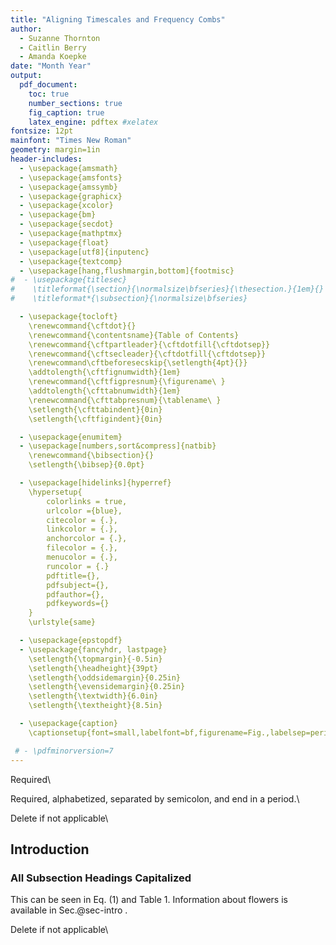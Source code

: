 ```yaml
---
title: "Aligning Timescales and Frequency Combs"
author:
  - Suzanne Thornton
  - Caitlin Berry
  - Amanda Koepke
date: "Month Year"
output:
  pdf_document:
    toc: true
    number_sections: true
    fig_caption: true
    latex_engine: pdftex #xelatex
fontsize: 12pt
mainfont: "Times New Roman"
geometry: margin=1in
header-includes:
  - \usepackage{amsmath}
  - \usepackage{amsfonts}
  - \usepackage{amssymb}
  - \usepackage{graphicx}
  - \usepackage{xcolor}
  - \usepackage{bm}
  - \usepackage{secdot}
  - \usepackage{mathptmx}
  - \usepackage{float}
  - \usepackage[utf8]{inputenc}
  - \usepackage{textcomp}
  - \usepackage[hang,flushmargin,bottom]{footmisc}
#  - \usepackage{titlesec}
#    \titleformat{\section}{\normalsize\bfseries}{\thesection.}{1em}{}
#    \titleformat*{\subsection}{\normalsize\bfseries}

  - \usepackage{tocloft}
    \renewcommand{\cftdot}{}	
    \renewcommand{\contentsname}{Table of Contents}
    \renewcommand{\cftpartleader}{\cftdotfill{\cftdotsep}}  
    \renewcommand{\cftsecleader}{\cftdotfill{\cftdotsep}}
    \renewcommand\cftbeforesecskip{\setlength{4pt}{}}
    \addtolength{\cftfignumwidth}{1em}
    \renewcommand{\cftfigpresnum}{\figurename\ }
    \addtolength{\cfttabnumwidth}{1em}
    \renewcommand{\cfttabpresnum}{\tablename\ }
    \setlength{\cfttabindent}{0in}     
    \setlength{\cftfigindent}{0in} 

  - \usepackage{enumitem}
  - \usepackage[numbers,sort&compress]{natbib}
    \renewcommand{\bibsection}{}
    \setlength{\bibsep}{0.0pt}

  - \usepackage[hidelinks]{hyperref}
    \hypersetup{
        colorlinks = true,
        urlcolor ={blue},
        citecolor = {.},
        linkcolor = {.},
        anchorcolor = {.},
        filecolor = {.},
        menucolor = {.},
        runcolor = {.}
        pdftitle={}, 
        pdfsubject={}, 
        pdfauthor={},  
        pdfkeywords={}  
    }
    \urlstyle{same}

  - \usepackage{epstopdf}
  - \usepackage{fancyhdr, lastpage}
    \setlength{\topmargin}{-0.5in}
    \setlength{\headheight}{39pt}
    \setlength{\oddsidemargin}{0.25in}
    \setlength{\evensidemargin}{0.25in}
    \setlength{\textwidth}{6.0in}
    \setlength{\textheight}{8.5in}

  - \usepackage{caption}
    \captionsetup{font=small,labelfont=bf,figurename=Fig.,labelsep=period,justification=raggedright} 

 # - \pdfminorversion=7
---
```

\newcommand{\pubnumber}{XXXX}
\newcommand{\DOI}{https://doi.org/10.6028/NIST.TN.XXXX}
\newcommand{\monthyear}{Month Year}

\urlstyle{rm}   
	
 
\begin{titlepage}
	\begin{flushright}
 
\LARGE{\textbf{NIST Technical Note \pubnumber}}\\
\vfill
 
\Huge{\textbf{Aligning Timescales and Frequency Combs}}\\
\vfill
 
\large Suzanne Thornton\\
\large Caitlin Berry\\
\large Amanda Koepke\\
\vfill
 
\normalsize This publication is available free of charge from:\\
\DOI\\
\vfill
 

\includegraphics[width=0.3\linewidth]{NIST-logo.eps}\\ 


\end{flushright}
\end{titlepage}
\begin{titlepage}
 
\begin{flushright}
 
\LARGE{\textbf{NIST Technical Note \pubnumber}}\\
\vfill 
 
\Huge{\textbf{Title}}\\
\vfill
 
\normalsize First Author\\
Second Author\\
\textit{Office of XXXX}\\
\textit{First Operating Unit}\\
\vspace{12pt}
Third Author\\
Fourth Author\\
\textit{Office of XXXX}\\
\textit{Second Operating Unit}\\
\vfill
 
\normalsize This publication is available free of charge from:\\
\DOI\\
\vfill
 
\normalsize \monthyear
\vfill
 	

\includegraphics[width=0.18\linewidth]{DoC-logo.eps}\\ 
\vfill
 
\footnotesize U.S. Department of Commerce\\ 
\textit{Gina M. Raimondo, Secretary}\\
\vspace{10pt}
National Institute of Standards and Technology\\ 
\hspace*{-3cm}\textit{James K. Olthoff, Performing the Non-Exclusive Functions and Duties of the Under Secretary of Commerce \\
for Standards and Technology \& Director, National Institute of Standards and Technology} 
\end{flushright}
\end{titlepage}

\begin{titlepage}
 
\begin{flushright}
\footnotesize  Certain commercial entities, equipment, or materials may be identified in this document in order to describe an experimental procedure or concept adequately. Such identification is not intended to imply recommendation or endorsement by the National Institute of Standards and Technology, nor is it intended to imply that the entities, materials, or equipment are necessarily the best available for the purpose.\\ 
\vfill
 
\normalsize \textbf{National Institute of Standards and Technology Technical Note \pubnumber\\ 
Natl. Inst. Stand. Technol. Tech. Note \pubnumber, \pageref{LastPage} pages (\monthyear)} \\
\textbf{CODEN: NTNOEF}\\
\vspace{12pt}
\textbf{This publication is available free of charge from: \DOI}
\vfill
\end{flushright}
\end{titlepage}
 
\section*{Abstract}
\normalsize Required\\

\section*{Key words}
\normalsize Required, alphabetized, separated by semicolon, and end in a period.\\
\pagebreak
 
\begin{center}
	\tableofcontents
	\listoftables
	\listoffigures
\end{center}
\pagebreak

\section*{Glossary}
Delete if not applicable\\
\pagebreak


## Introduction {#sec-intro}

### All Subsection Headings Capitalized {#sec-subsec:headingscap}
This can be seen in Eq. (1) and Table 1. Information about flowers is available in Sec.@sec-intro .\footnote{NIST disclaimer text here.}
<!---
%   Section references are “Sec. X”.
% 	“Section X” is used at beginning of sentence. 
--->

\begin{equation}
{x}^{n} + {y}^{n} = {z}^{n}
\end{equation}


\begin{itemize}
\item Initial input: Independent series of clock and comb data
\begin{itemize}
	\item Clock shift files containing variables: MJD, shift, and possibly ISGOOD 
	\item Frequency comb data containing variables: MJD, SDR:frep ErYb, fo ErYb, fb Si ErYb, fb Al ErYb, fb Yb ErYb
\end{itemize}
\item Read data into Python
\item Define functions to find optical frequencies for each clock with comb equation, these frequencies will become additional variables in the frequency comb data object 
\item compute total correction for each clock's shift data 
\item Data processing 
\begin{itemize}
	\item change all data variables to type float for high precision computing
	\item find overlapping MJD values for each clock frequency data set 
	\item visualize gaps in the clock frequency data sets 
	\item decide upon initial and final MJD values for analysis  
\end{itemize} 
\item Imputation -  decide how to deal with missing shift values
\begin{itemize}
	\item adjust start/end MJD indices for large gaps of missing values 
	\item use interpolation techniques (see below) for short sequence of individual missing values 
	\item keep with caution about how this may impact subsequent steps 
\end{itemize}
\item Interpolation - to get clock data to match up with comb time intervals, key difference from imputation step is data is contained w/in a certain range of start/stop MJD values 
\begin{itemize}
	\item numpy.interp, linear 
	\item pandas.interpolate, linear 
	\item incorporate randomness 
	\item kalman smoothing 
\end{itemize}
\item Calculate clock frequencies by adding together comb frequencies and shift data, scaled by the total correction amount 
\item End results: clock ratio data to compute offset to compare to previous measurements (may contain missing values?) 
\end{itemize}






\begin{table}[H]
	\centering
	\caption{Title.}
	\small
	\begin{tabular}{cc}
		\hline
		ColumnA & ColumnB \\ \hline
		text & text{\scriptsize $^{\textrm a}$} \\
		text & text \\
		text & text \\
		text & text \\
		\hline
	\end{tabular}
	
	{\footnotesize 	{\scriptsize $^{\textrm a}$}Footnote}
\end{table}
<!-- 
%   Tables should appear after they are mentioned in the text. 
%	Superscripted letters (a, b, c, etc.) should be used for table footnotes.
--> 

\begin{figure}[h] 
	\centering 	\includegraphics[width=0.5\linewidth]{Chrysanthemum.jpg}
	\caption{This is the caption text.}
	\label{fig:Chrysanthemum}
\end{figure}
<!---
%   Figure references are “Fig. X”.
% 	“Figure X” is used at beginning of sentence. 
% 	Figures should appear after they are mentioned in the text.
%	Figures must have embedded alternate text or “alt text” in order 
%	to comply with Section 508 accessibility standards. 
---> 

\section*{Acknowledgments}
\noindent Delete if not applicable\\

<!--ERROR: Issue w/ adding these sections to the table of contents.
\section*{References}
\addcontentsline{toc}{section}{References}
\bibliographystyle{techpubs}
\bibliography{References}
<!--
%   Please use the techpubs BibTeX style when compiling bibliography, or follow the instructions on tinyurl.com/techpubsnist to format your .bib / .bbl file appropriately.
-->

<!-- \section*{Appendix A: Supplemental Materials}
\addcontentsline{toc}{section}{Appendix A: Supplemental Materials}
Brief description of supplemental files\\
--> 